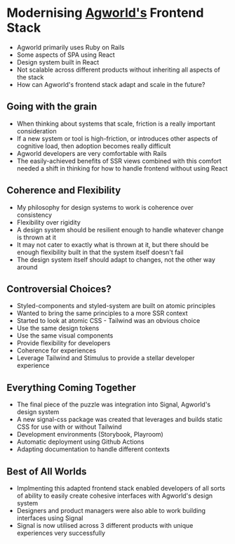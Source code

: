 
<Meta
  description="Modernising Agworld's Frontend Stack"
  url='https://phobon.io/writing/modernising-agworlds-frontend-stack'
  image='https://phobon.io/writing/modernising-agworlds-frontend-stack/index.webp'
/>

# Modernising [Agworld's](https://agworld.com) Frontend Stack

- Agworld primarily uses Ruby on Rails
- Some aspects of SPA using React
- Design system built in React
- Not scalable across different products without inheriting all aspects of the stack
- How can Agworld's frontend stack adapt and scale in the future?

## Going with the grain

- When thinking about systems that scale, friction is a really important consideration
- If a new system or tool is high-friction, or introduces other aspects of cognitive load, then adoption becomes really difficult
- Agworld developers are very comfortable with Rails
- The easily-achieved benefits of SSR views combined with this comfort needed a shift in thinking for how to handle frontend without using React

## Coherence and Flexibility

- My philosophy for design systems to work is coherence over consistency
- Flexibility over rigidity
- A design system should be resilient enough to handle whatever change is thrown at it
- It may not cater to exactly what is thrown at it, but there should be enough flexibility built in that the system itself doesn't fail
- The design system itself should adapt to changes, not the other way around

## Controversial Choices?

- Styled-components and styled-system are built on atomic principles
- Wanted to bring the same principles to a more SSR context
- Started to look at atomic CSS - Tailwind was an obvious choice
- Use the same design tokens
- Use the same visual components
- Provide flexibility for developers
- Coherence for experiences
- Leverage Tailwind and Stimulus to provide a stellar developer experience

## Everything Coming Together

- The final piece of the puzzle was integration into Signal, Agworld's design system
- A new signal-css package was created that leverages and builds static CSS for use with or without Tailwind
- Development environments (Storybook, Playroom)
- Automatic deployment using Github Actions
- Adapting documentation to handle different contexts

## Best of All Worlds

- Implmenting this adapted frontend stack enabled developers of all sorts of ability to easily create cohesive interfaces with Agworld's design system
- Designers and product managers were also able to work building interfaces using Signal
- Signal is now utilised across 3 different products with unique experiences very successfully
